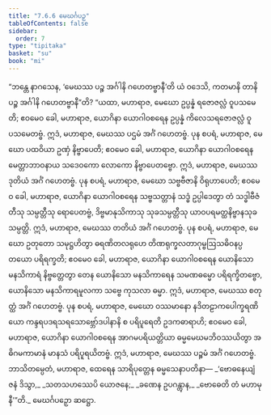```yaml
---
title: "7.6.6 မေဃင်္ဂပဉှ"
tableOfContents: false
sidebar:
  order: 7
type: "tipitaka"
basket: "su"
book: "mi"
---
```



<DynamicBreadcrumb />

<Division number="280" book="mi">

<Paragraph number="1956" book="mi">
“ဘန္တေ နာဂသေန, ‘မေဃဿ ပဉ္စ အင်္ဂါနိ ဂဟေတဗ္ဗာနီ’တိ ယံ ဝဒေသိ, ကတမာနိ တာနိ ပဉ္စ အင်္ဂါနိ ဂဟေတဗ္ဗာနီ”တိ? “ယထာ, မဟာရာဇ, မေဃော ဥပ္ပန္နံ ရဇောဇလ္လံ ဝူပသမေတိ; ဧဝမေဝ ခေါ, မဟာရာဇ, ယောဂိနာ ယောဂါဝစရေန ဥပ္ပန္နံ ကိလေသရဇောဇလ္လံ ဝူပသမေတဗ္ဗံ. ဣဒံ, မဟာရာဇ, မေဃဿ ပဌမံ အင်္ဂံ ဂဟေတဗ္ဗံ.
</Paragraph>

<Paragraph number="1957" book="mi">
ပုန စပရံ, မဟာရာဇ, မေဃော ပထဝိယာ ဥဏှံ နိဗ္ဗာပေတိ; ဧဝမေဝ ခေါ, မဟာရာဇ, ယောဂိနာ ယောဂါဝစရေန မေတ္တာဘာဝနာယ သဒေဝကော လောကော နိဗ္ဗာပေတဗ္ဗော. ဣဒံ, မဟာရာဇ, မေဃဿ ဒုတိယံ အင်္ဂံ ဂဟေတဗ္ဗံ.
</Paragraph>

<Paragraph number="1958" book="mi">
ပုန စပရံ, မဟာရာဇ, မေဃော သဗ္ဗဗီဇာနိ ဝိရုဟာပေတိ; ဧဝမေဝ ခေါ, မဟာရာဇ, ယောဂိနာ ယောဂါဝစရေန သဗ္ဗသတ္တာနံ သဒ္ဓံ ဥပ္ပါဒေတွာ တံ သဒ္ဓါဗီဇံ တီသု သမ္ပတ္တီသု ရောပေတဗ္ဗံ, ဒိဗ္ဗမာနုသိကာသု သုခသမ္ပတ္တီသု ယာဝပရမတ္ထနိဗ္ဗာနသုခသမ္ပတ္တိ. ဣဒံ, မဟာရာဇ, မေဃဿ တတိယံ အင်္ဂံ ဂဟေတဗ္ဗံ.
</Paragraph>

<Paragraph number="1959" book="mi">
ပုန စပရံ, မဟာရာဇ, မေဃော ဥတုတော သမုဋ္ဌဟိတွာ ဓရဏိတလရုဟေ တိဏရုက္ခလတာဂုမ္ဗဩသဓိဝနပ္ပတယော ပရိရက္ခတိ; ဧဝမေဝ ခေါ, မဟာရာဇ, ယောဂိနာ ယောဂါဝစရေန ယောနိသော မနသိကာရံ နိဗ္ဗတ္တေတွာ တေန ယောနိသော မနသိကာရေန သမဏဓမ္မော ပရိရက္ခိတဗ္ဗော, ယောနိသော မနသိကာရမူလကာ သဗ္ဗေ ကုသလာ ဓမ္မာ. ဣဒံ, မဟာရာဇ, မေဃဿ စတုတ္ထံ အင်္ဂံ ဂဟေတဗ္ဗံ.
</Paragraph>

<Paragraph number="1960" book="mi">
ပုန စပရံ, မဟာရာဇ, မေဃော ဝဿမာနော နဒိတဠာကပေါက္ခရဏိယော ကန္ဒရပဒရသရသောဗ္ဘော်ဒပါနာနိ စ ပရိပူရေတိ ဥဒကဓာရာဟိ; ဧဝမေဝ ခေါ, မဟာရာဇ, ယောဂိနာ ယောဂါဝစရေန အာဂမပရိယတ္တိယာ ဓမ္မမေဃမဘိဝဿယိတွာ အဓိဂမကာမာနံ မာနသံ ပရိပူရယိတဗ္ဗံ. ဣဒံ, မဟာရာဇ, မေဃဿ ပဉ္စမံ အင်္ဂံ ဂဟေတဗ္ဗံ. ဘာသိတမ္ပေတံ, မဟာရာဇ, ထေရေန သာရိပုတ္တေန ဓမ္မသေနာပတိနာ—
</Paragraph>

<Paragraph number="1961" type="verses" book="mi">
_‘ဗောဓနေယျံ ဇနံ ဒိသွာ,_  
_သတသဟဿေပိ ယောဇနေ;_  
_ခဏေန ဥပဂန္တွာန,_  
_ဗောဓေတိ တံ မဟာမုနီ’”တိ._  


</Paragraph>
</Division>

<Paragraph number="1962" type="center" book="mi">
မေဃင်္ဂပဉှော ဆဋ္ဌော.
</Paragraph>